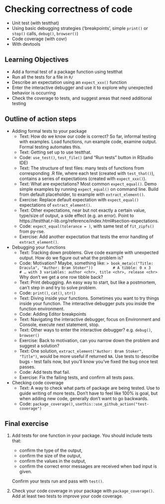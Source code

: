 # Checking correctness of code

- Unit test (with testthat)
- Using basic debugging strategies ('breakpoints', simple `print()` or `stop()` calls, `debug()`, `browser()`)
- Code coverage (with covr)
- With devtools

## Learning Objectives

* Add a formal test of a package function using testthat
* Run all the tests for a file in `R/`
* Describe an expectation using an `expect_xxx()` function
* Enter the interactive debugger and use it to explore why unexpected behavior is occurring
* Check the coverage to tests, and suggest areas that need additional testing

## Outline of action steps 

* Adding formal tests to your package
    * Text: How do we know our code is correct? So far, informal testing with examples.  Load functions, run example code, examine output. Formal testing automates this.
    * Text: Getting set up to use testthat. 
    * Code: `use_test()`, `test_file()` (and "Run tests" button in RStudio IDE)
    * Text: The structure of test files: many tests of functions from corresponding .R file, where each test (created with `test_that()`), contains a series of expectations (created with `expect_xxx()`).
    * Text: What are expectations? Most common `expect_equal()`. Demo simple examples by running `expect_equal()` on command line.  Build from default placeholder, to example with `extract_element()`.  
    * Exercise: Replace default expectation with `expect_equal()` expectations of `extract_element()`. 
    * Text: Other expectations,  near but not exactly a certain value, type/size of output, a side effect (e.g. an error). Point to https://testthat.r-lib.org/reference/index.html#section-expectations. 
    * Code: `expect_equal(tolerance = )`, with same test of `fit_zipfs()` from py-rse.
    * Exercise: Add another expectation that tests the error handling of `extract_element()`.

* Debugging your functions
    * Text: Tracking down problems.  Give code example with unexpected output.  How do we figure out what the problem is? 
    * Code: Motivation? Maybe, something like:
        ```
        > book_meta(c("Title: Dracula", "Author: Bram Stoker"))  
        # A tibble: 0 x 3  
        # … with 3 variables: author <chr>, title <chr>, release <chr>  
        ```
    Why don't we get a one row tibble back?
    * Text: Print debugging. An easy way to start, but like a postmortem, 
    can't step in and try to solve problem.
    * Code: `print()`, `cat()`, `str()`
    * Text: Diving inside your functions. Sometimes you want to try things inside your function. The interactive debugger puts you inside the function environment.
    * Code: Adding Editor breakpoints
    * Text: Navigating the interactive debugger, focus on Environment and Console, execute next statement, stop.
    * Text: Other ways to enter the interactive debugger? e.g. `debug()`, `browser()`
    * Exercise: Back to motivation, can you narrow down the problem and suggest
    a solution?
    * Text: One solution, `extract_element("Author: Bram Stoker", "Title")`, would be more useful if returned `NA`. Use tests to describe bugs - test fails now, but you'll know you've fixed the bug once test passes.
    * Code: Add tests that fail.
    * Exercise: Fix the failing tests, and confirm all tests pass. 
    
* Checking code coverage
    * Text: A way to check what parts of package are being tested. Use to guide writing of more tests.  Don't have to feel like 100% is goal, but when adding new code, generally don't want to go backwards.
    * Code: `package_coverage()`, `usethis::use_github_action("test-coverage")`
    <!-- I think I remember we are heading towards GitHub actions over Travis, hence `use_github_action` not `use_coverage()`  -->

## Final exercise

1. Add tests for one function in your package.  You should include tests that:

    * confirm the type of the output,
    * confirm the size of the output, 
    * confirm the values in the output,
    * confirm the correct error messages are received when bad input is given.

    Confirm your tests run and pass with `test()`.    

3. Check your code coverage in your package with `package_coverage()`.  Add at least two tests to improve your code coverage.  




